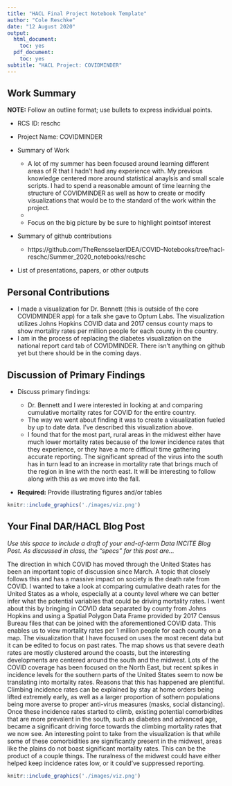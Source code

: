 ```yaml
---
title: "HACL Final Project Notebook Template"
author: "Cole Reschke"
date: "12 August 2020"
output:
  html_document:
    toc: yes
  pdf_document:
    toc: yes
subtitle: "HACL Project: COVIDMINDER"
---
```


## Work Summary	

**NOTE:** Follow an outline format; use bullets to express individual points. 

* RCS ID: reschc
* Project Name: COVIDMINDER
* Summary of Work

    * A lot of my summer has been focused around learning different areas of R that I hadn't had any experience with. My previous knowledge centered more around statistical anaylsis and small scale scripts. I had to spend a reasonable amount of time learning the structure of COVIDMINDER as well as how to create or modify visualizations that would be to the standard of the work within the project.
    * 
    * Focus on the big picture by be sure to highlight pointsof interest
    
* Summary of github contributions 

    * https://github.com/TheRensselaerIDEA/COVID-Notebooks/tree/hacl-reschc/Summer_2020_notebooks/reschc
    
* List of presentations,  papers, or other outputs

## Personal Contributions

* I made a visualization for Dr. Bennett (this is outside of the core COVIDMINDER app) for a talk she gave to Optum Labs. The visualization utilizes Johns Hopkins COVID data and 2017 census county maps to show mortality rates per million people for each county in the country. 
* I am in the process of replacing the diabetes visualization on the national report card tab of COVIDMINDER. There isn't anything on github yet but there should be in the coming days. 

## Discussion of Primary Findings 	

* Discuss primary findings: 

    * Dr. Bennett and I were interested in looking at and comparing cumulative mortality rates for COVID for the entire country.
    * The way we went about finding it was to create a visualization fueled by up to date data. I've described this visualization above. 
    * I found that for the most part, rural areas in the midwest either have much lower mortality rates because of the lower incidence rates that they experience, or they have a more difficult time gathering accurate reporting. The significant spread of the virus into the south has in turn lead to an increase in mortality rate that brings much of the region in line with the north east. It will be interesting to follow along with this as we move into the fall.
	
* **Required:** Provide illustrating figures and/or tables

```r
knitr::include_graphics('./images/viz.png') 
```

## Your Final DAR/HACL Blog Post

*Use this space to include a draft of your end-of-term Data INCITE Blog Post. As discussed in class, the "specs" for this post are...*

The direction in which COVID has moved through the United States has been an important topic of discussion since March. A topic that closely follows this and has a massive impact on society is the death rate from COVID. I wanted to take a look at comparing cumulative death rates for the United States as a whole, especially at a county level where we can better infer what the potential variables that could be driving mortality rates. I went about this by bringing in COVID data separated by county from Johns Hopkins and using a Spatial Polygon Data Frame provided by 2017 Census Bureau files that can be joined with the aforementioned COVID data. This enables us to view mortality rates per 1 million people for each county on a map. The visualization that I have focused on uses the most recent data but it can be edited to focus on past rates. The map shows us that severe death rates are mostly clustered around the coasts, but the interesting developments are centered around the south and the midwest. Lots of the COVID coverage has been focused on the North East, but recent spikes in incidence levels for the southern parts of the United States seem to now be translating into mortality rates. Reasons that this has happened are plentiful. Climbing incidence rates can be explained by stay at home orders being lifted extremely early, as well as a larger proportion of sothern populations being more averse to proper anti-virus measures (masks, social distancing). Once these incidence rates started to climb, existing potential comorbidites that are more prevalent in the south, such as diabetes and advanced age, became a significant driving force towards the climbing mortality rates that we now see. An interesting point to take from the visualization is that while some of these comorbidities are significantly present in the midwest, areas like the plains do not boast significant mortality rates. This can be the product of a couple things. The ruralness of the midwest could have either helped keep incidence rates low, or it could've suppressed reporting. 

```r
knitr::include_graphics('./images/viz.png') 
```


